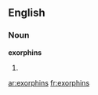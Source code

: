 ==English==

===Noun===
'''exorphins'''

# {{plural of|[[exorphin]]}}

[[ar:exorphins]]
[[fr:exorphins]]